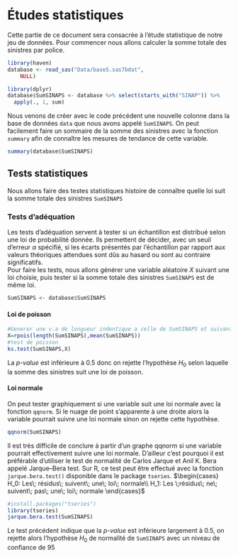 # Études statistiques{#etudestats}

Cette partie de ce document sera consacrée à l’étude statistique de notre jeu de données.
Pour commencer nous allons calculer la somme totale des sinistres par police.
```r
library(haven)
database <- read_sas("Data/base5.sas7bdat", 
    NULL)
```

```r
library(dplyr)
database$SumSINAPS <- database %>% select(starts_with("SINAP")) %>% 
  apply(., 1, sum)
```
Nous venons de créer avec le code précédent une nouvelle colonne dans la base de données `data` que nous avons appelé  `SumSINAPS`.
On peut facilement faire un sommaire de la somme des sinistres avec la fonction `summary` afin de connaître les mesures de tendance de cette variable.
```r
summary(database$SumSINAPS)
```

## Tests statistiques 
Nous allons faire des testes statistiques histoire de connaître quelle loi suit la somme totale des sinistres `SumSINAPS`

### Tests d’adéquation
Les tests d’adéquation servent à tester si un échantillon est distribué selon une loi
de probabilité donnée. Ils permettent de décider, avec un seuil d’erreur $\alpha$ spécifié, si les écarts présentés par l’échantillon par rapport aux valeurs théoriques attendues sont dûs au hasard ou sont au contraire significatifs.  
Pour faire les tests, nous allons générer une variable aléatoire $X$ suivant une loi choisie, puis tester si la somme totale des sinistres `SumSINAPS` est de même loi.
```r
SumSINAPS <- database$SumSINAPS
```

#### Loi de poisson
```r
#Generer une v.a de longueur indentique a celle de SumSINAPS et suivant la loi de poisson
X=rpois(length(SumSINAPS),mean(SumSINAPS))
#test de poisson
ks.test(SumSINAPS,X)
```
La $p$-$value$ est inférieure à $0.5$ donc on rejette l'hypothèse $H_0$ selon laquelle la somme des sinistres suit une loi de poisson.

#### Loi normale
On peut tester graphiquement si une variable suit une loi normale avec la fonction `qqnorm`. Si le nuage de point s’apparente à une droite alors la variable pourrait suivre une loi normale sinon on rejette cette hypothèse.
```r
qqnorm(SumSINAPS)
```

Il est très difficile de conclure à partir d’un graphe qqnorm si une variable pourrait effectivement suivre une loi normale. D’ailleur c’est pourquoi il est préférable d’utiliser le test de normalité de Carlos Jarque et Anil K. Bera appelé Jarque–Bera test. Sur R, ce test peut être effectué avec la fonction `jarque.bera.test()` disponible dans le package `tseries`.
$\begin{cases}
    H_0: Les\; résidus\; suivent\; une\; loi\; normale\\
    H_1: Les \;résidus\; ne\; suivent\; pas\; une\; loi\; normale
\end{cases}$
```r
#install.packages("tseries")
library(tseries)
jarque.bera.test(SumSINAPS)
```
Le test précédent indique que la $p$-$value$ est inférieure largement à $0.5$, on rejette alors l'hypothèse $H_0$ de normalité de `SumSINAPS` avec un niveau de confiance de $95%$


